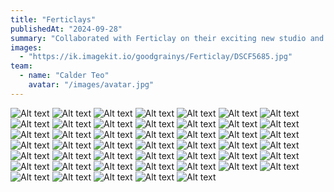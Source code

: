 ```yaml
---
title: "Ferticlays"
publishedAt: "2024-09-28"
summary: "Collaborated with Ferticlay on their exciting new studio and workshop events. Fujifilm x100V"
images:
  - "https://ik.imagekit.io/goodgrainys/Ferticlay/DSCF5685.jpg"
team:
  - name: "Calder Teo"
    avatar: "/images/avatar.jpg"
---
```


![Alt text](https://ik.imagekit.io/goodgrainys/Ferticlay/DSCF5826.jpg)
![Alt text](https://ik.imagekit.io/goodgrainys/Ferticlay/DSCF6505.jpg)
![Alt text](https://ik.imagekit.io/goodgrainys/Ferticlay/DSCF6522.jpg)
![Alt text](https://ik.imagekit.io/goodgrainys/Ferticlay/fine1.jpg)
![Alt text](https://ik.imagekit.io/goodgrainys/Ferticlay/FullSizeRender.jpg)
![Alt text](https://ik.imagekit.io/goodgrainys/Ferticlay/IMG_3401.JPG)
![Alt text](https://ik.imagekit.io/goodgrainys/Ferticlay/IMG_3402.JPG)
![Alt text](https://ik.imagekit.io/goodgrainys/Ferticlay/IMG_3403.JPG)
![Alt text](https://ik.imagekit.io/goodgrainys/Ferticlay/IMG_3404.JPG)
![Alt text](https://ik.imagekit.io/goodgrainys/Ferticlay/IMG_3405.JPG)
![Alt text](https://ik.imagekit.io/goodgrainys/Ferticlay/IMG_3406.JPG)
![Alt text](https://ik.imagekit.io/goodgrainys/Ferticlay/IMG_3407.JPG)
![Alt text](https://ik.imagekit.io/goodgrainys/Ferticlay/IMG_3408.JPG)
![Alt text](https://ik.imagekit.io/goodgrainys/Ferticlay/IMG_3410.JPG)
![Alt text](https://ik.imagekit.io/goodgrainys/Ferticlay/IMG_3412.JPG)
![Alt text](https://ik.imagekit.io/goodgrainys/Ferticlay/IMG_3414.JPG)
![Alt text](https://ik.imagekit.io/goodgrainys/Ferticlay/IMG_3415.JPG)
![Alt text](https://ik.imagekit.io/goodgrainys/Ferticlay/DSCF4552.jpg)
![Alt text](https://ik.imagekit.io/goodgrainys/Ferticlay/DSCF4556.jpg)
![Alt text](https://ik.imagekit.io/goodgrainys/Ferticlay/DSCF4558.jpg)
![Alt text](https://ik.imagekit.io/goodgrainys/Ferticlay/DSCF4582.jpg)
![Alt text](https://ik.imagekit.io/goodgrainys/Ferticlay/DSCF4662.jpg)
![Alt text](https://ik.imagekit.io/goodgrainys/Ferticlay/DSCF4700.jpg)
![Alt text](https://ik.imagekit.io/goodgrainys/Ferticlay/DSCF4760.jpg)
![Alt text](https://ik.imagekit.io/goodgrainys/Ferticlay/DSCF4793.jpg)
![Alt text](https://ik.imagekit.io/goodgrainys/Ferticlay/DSCF4804.jpg)
![Alt text](https://ik.imagekit.io/goodgrainys/Ferticlay/DSCF4814.jpg)
![Alt text](https://ik.imagekit.io/goodgrainys/Ferticlay/DSCF4824.jpg)
![Alt text](https://ik.imagekit.io/goodgrainys/Ferticlay/DSCF4833.jpg)
![Alt text](https://ik.imagekit.io/goodgrainys/Ferticlay/DSCF5676.jpg)
![Alt text](https://ik.imagekit.io/goodgrainys/Ferticlay/DSCF5682.jpg)
![Alt text](https://ik.imagekit.io/goodgrainys/Ferticlay/DSCF5684.jpg)
![Alt text](https://ik.imagekit.io/goodgrainys/Ferticlay/DSCF5685.jpg)
![Alt text](https://ik.imagekit.io/goodgrainys/Ferticlay/DSCF5687.jpg)
![Alt text](https://ik.imagekit.io/goodgrainys/Ferticlay/DSCF5689.jpg)
![Alt text](https://ik.imagekit.io/goodgrainys/Ferticlay/DSCF5690.jpg)
![Alt text](https://ik.imagekit.io/goodgrainys/Ferticlay/DSCF5691.jpg)
![Alt text](https://ik.imagekit.io/goodgrainys/Ferticlay/DSCF5692.jpg)
![Alt text](https://ik.imagekit.io/goodgrainys/Ferticlay/DSCF5700.jpg)
![Alt text](https://ik.imagekit.io/goodgrainys/Ferticlay/DSCF5702.jpg)
![Alt text](https://ik.imagekit.io/goodgrainys/Ferticlay/DSCF5703.jpg)
![Alt text](https://ik.imagekit.io/goodgrainys/Ferticlay/DSCF5711.jpg)
![Alt text](https://ik.imagekit.io/goodgrainys/Ferticlay/DSCF5715.jpg)
![Alt text](https://ik.imagekit.io/goodgrainys/Ferticlay/DSCF5720.jpg)
![Alt text](https://ik.imagekit.io/goodgrainys/Ferticlay/DSCF5728.jpg)
![Alt text](https://ik.imagekit.io/goodgrainys/Ferticlay/DSCF5735.jpg)
![Alt text](https://ik.imagekit.io/goodgrainys/Ferticlay/DSCF5763.jpg)





